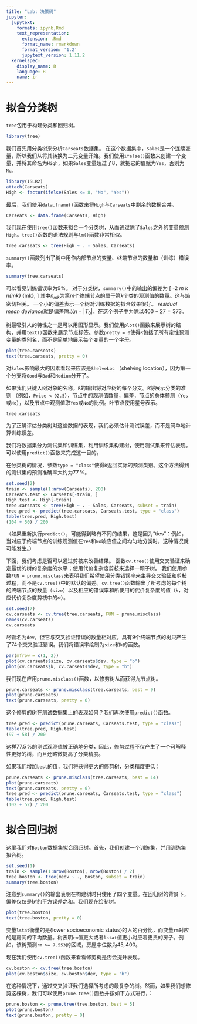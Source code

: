 ```yaml
---
title: "Lab: 决策树"
jupyter:
  jupytext:
    formats: ipynb,Rmd
    text_representation:
      extension: .Rmd
      format_name: rmarkdown
      format_version: '1.2'
      jupytext_version: 1.11.2
  kernelspec:
    display_name: R
    language: R
    name: ir
---
```


# 拟合分类树


`tree`包用于构建分类和回归树。

```r
library(tree)
```


我们首先用分类树来分析`Carseats`数据集。
在这个数据集中，`Sales`是一个连续变量，所以我们从将其转换为二元变量开始。我们使用`ifelse()`函数来创建一个变量，并将其命名为`High`，如果`Sales`变量超过了$8$，就把它的值赋为`Yes`，否则为`No`。

```r
library(ISLR2)
attach(Carseats)
High <- factor(ifelse(Sales <= 8, "No", "Yes"))
```


最后，我们使用`data.frame()`函数来将`High`与`Carseats`中剩余的数据合并。

```r
Carseats <- data.frame(Carseats, High)
```


我们现在使用`tree()`函数来拟合一个分类树，从而通过除了`Sales`之外的变量预测`High`。`tree()`函数的语法规则与`lm()`函数非常相似。

```r
tree.carseats <- tree(High ~ . - Sales, Carseats)
```


`summary()`函数列出了树中用作内部节点的变量、终端节点的数量和（训练）错误率。

```r
summary(tree.carseats)
```


可以看见训练错误率为$9\%$。
对于分类树，`summary()`中的输出的偏差为
\[
-2 \sum_m \sum_k n_{mk} \log \hat{p}_{mk},
\]
其中$n_{mk}$为第$m$个终端节点的属于第$k$个类的观测值的数量。这与熵密切相关。
一个小的偏差表示一个树对训练数据的拟合效果很好。
*residual mean deviance*就是偏差除以$n-|{T}_0|$，在这个例子中为除以$400-27=373$。


树最吸引人的特性之一是可以用图形显示。我们使用`plot()`函数来展示树的结构，并用`text()`函数来展示节点标签。参数`pretty = 0`使得`R`包括了所有定性预测变量的类别名，而不是简单地展示每个变量的一个字母。

```r
plot(tree.carseats)
text(tree.carseats, pretty = 0)
```


对`Sales`影响最大的因素看起来应该是`ShelveLoc` （shelving location），因为第一个分支将`Good`与`Bad`和`Medium`分开了。


如果我们只键入树对象的名称，`R`的输出将对应树的每个分支。`R`将展示分类的准则 （例如，`Price < 92.5`），节点中的观测值数量，偏差，节点的总体预测（`Yes`或`No`），以及节点中观测值取`Yes`或`No`的比例。叶节点使用星号表示。

```r
tree.carseats
```



为了正确评估分类树对这些数据的表现，我们必须估计测试误差，而不是简单地计算训练误差。

我们将数据集分为测试集和训练集，利用训练集构建树，使用测试集来评估表现。可以使用`predict()`函数来完成这一目的。

在分类树的情况，参数`type = "class"`使得`R`返回实际的预测类别。这个方法得到的测试集的预测准确率大约为$77\,\%$。

```r
set.seed(2)
train <- sample(1:nrow(Carseats), 200)
Carseats.test <- Carseats[-train, ]
High.test <- High[-train]
tree.carseats <- tree(High ~ . - Sales, Carseats, subset = train)
tree.pred <- predict(tree.carseats, Carseats.test, type = "class")
table(tree.pred, High.test)
(104 + 50) / 200
```


（如果重新执行`predict()`，可能得到略有不同的结果，这是因为"ties"：例如，当对应于终端节点的训练观测值在`Yes`和`No`响应值之间均匀地分类时，这种情况就可能发生。）


下面，我们考虑是否可以通过剪枝来改善结果。
函数`cv.tree()`使用交叉验证来确定最优的树的复杂度的水平；使用代价复杂度剪枝来选择一颗子树。
我们使用参数`FUN = prune.misclass`来表明我们希望使用分类错误率来主导交叉验证和剪枝过程，而不是`cv.tree()`中的默认的偏差。`cv.tree()`函数输出了所考虑的每个树的终端节点的数量（`size`）以及相应的错误率和所使用的代价复杂度的值（`k`，对应代价复杂度剪枝中的$\alpha$）。

```r
set.seed(7)
cv.carseats <- cv.tree(tree.carseats, FUN = prune.misclass)
names(cv.carseats)
cv.carseats
```


尽管名为`dev`，但它与交叉验证错误的数量相对应。具有9个终端节点的树只产生了74个交叉验证错误。我们将错误率绘制为`size`和`k`的函数。

```r
par(mfrow = c(1, 2))
plot(cv.carseats$size, cv.carseats$dev, type = "b")
plot(cv.carseats$k, cv.carseats$dev, type = "b")
```


我们现在应用`prune.misclass()`函数，以修剪树从而获得九节点树。

```r
prune.carseats <- prune.misclass(tree.carseats, best = 9)
plot(prune.carseats)
text(prune.carseats, pretty = 0)
```



这个修剪的树在测试数据集上的表现如何？我们再次使用`predict()`函数。

```r
tree.pred <- predict(prune.carseats, Carseats.test, type = "class")
table(tree.pred, High.test)
(97 + 58) / 200
```


这样$77.5\,\%$的测试观测值被正确地分类，因此，修剪过程不仅产生了一个可解释性更好的树，而且还略微提高了分类精度。


如果我们增加`best`的值，我们将获得更大的修剪树，分类精度更低：

```r
prune.carseats <- prune.misclass(tree.carseats, best = 14)
plot(prune.carseats)
text(prune.carseats, pretty = 0)
tree.pred <- predict(prune.carseats, Carseats.test, type = "class")
table(tree.pred, High.test)
(102 + 52) / 200
```






# 拟合回归树


这里我们对`Boston`数据集拟合回归树。首先，我们创建一个训练集，并用训练集拟合树。

```r
set.seed(1)
train <- sample(1:nrow(Boston), nrow(Boston) / 2)
tree.boston <- tree(medv ~ ., Boston, subset = train)
summary(tree.boston)
```


注意到`summary()`的输出表明在构建树时只使用了四个变量。在回归树的背景下，偏差仅仅是树的平方误差之和。我们现在绘制树。


```r
plot(tree.boston)
text(tree.boston, pretty = 0)
```


变量`lstat`衡量的是{lower  socioeconomic status}的人的百分比，而变量`rm`对应的是房间的平均数量。树表明`rm`值更大或者`lstat`值更小对应着更贵的房子。例如，该树预测`rm >= 7.553`的区域，房屋中位数为$45{,}400$。



<!-- 需要注意，我们可以通过在`tree()`函数中取`control = tree.control(nobs = length(train), mindev = 0)`来拟合一个更大的树。 -->


现在我们使用`cv.tree()`函数来看看修剪树是否会提升表现。

```r
cv.boston <- cv.tree(tree.boston)
plot(cv.boston$size, cv.boston$dev, type = "b")
```


在这种情况下，通过交叉验证我们选择所考虑的最复杂的树。然而，如果我们想修剪这棵树，我们可以使用`prune.tree()`函数并按如下方式进行，：

```r
prune.boston <- prune.tree(tree.boston, best = 5)
plot(prune.boston)
text(prune.boston, pretty = 0)
```


<!-- 为了与交叉验证结果保持一致，我们使用未经修剪的树对测试集进行预测。 -->

<!-- ```{r chunk18} -->
<!-- yhat <- predict(tree.boston, newdata = Boston[-train, ]) -->
<!-- boston.test <- Boston[-train, "medv"] -->
<!-- plot(yhat, boston.test) -->
<!-- abline(0, 1) -->
<!-- mean((yhat - boston.test)^2) -->
<!-- ``` -->



<!-- 换句话说，与回归树相关联的测试集MSE为$35.29$。 -->
<!-- 因此，MSE的平方根约为$5.941$，这表明该模型得出的测试预测值（平均而言）在该地区真实家庭价值中位数的大约$$5{,}941$以内。 -->











